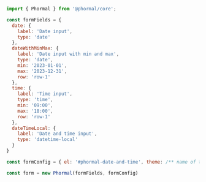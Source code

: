 ```js copy
import { Phormal } from '@phormal/core';

const formFields = {
  date: {
    label: 'Date input',
    type: 'date'
  },
  dateWithMinMax: {
    label: 'Date input with min and max',
    type: 'date',
    min: '2023-01-01',
    max: '2023-12-31',
    row: 'row-1'
  },
  time: {
    label: 'Time input',
    type: 'time',
    min: '09:00',
    max: '18:00',
    row: 'row-1'
  },
  dateTimeLocal: {
    label: 'Date and time input',
    type: 'datetime-local'
  }
}

const formConfig = { el: '#phormal-date-and-time', theme: /** name of theme */ }

const form = new Phormal(formFields, formConfig)
```